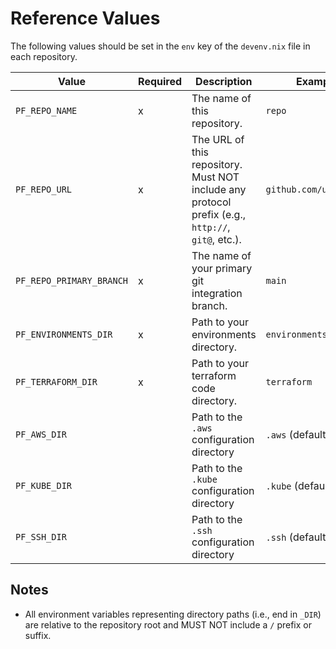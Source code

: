 # Reference Values

The following values should be set in the `env` key of the `devenv.nix` file in each repository.

| Value                    | Required | Description                                                                                       | Example                |   |
| ------------------------ | -------- | ------------------------------------------------------------------------------------------------- | ---------------------- | - |
| `PF_REPO_NAME`           | x        | The name of this repository.                                                                      | `repo`                 |   |
| `PF_REPO_URL`            | x        | The URL of this repository. Must NOT include any protocol prefix (e.g., `http://`, `git@`, etc.). | `github.com/user/repo` |   |
| `PF_REPO_PRIMARY_BRANCH` | x        | The name of your primary git integration branch.                                                  | `main`                 |   |
| `PF_ENVIRONMENTS_DIR`    | x        | Path to your environments directory.                                                              | `environments`         |   |
| `PF_TERRAFORM_DIR`       | x        | Path to your terraform code directory.                                                            | `terraform`            |   |
| `PF_AWS_DIR`             |          | Path to the `.aws` configuration directory                                                        | `.aws` (default)       |   |
| `PF_KUBE_DIR`            |          | Path to the `.kube` configuration directory                                                       | `.kube` (default)      |   |
| `PF_SSH_DIR`             |          | Path to the `.ssh` configuration directory                                                        | `.ssh` (default)       |   |

## Notes

* All environment variables representing directory paths (i.e., end in `_DIR`) are relative to the repository root and
  MUST NOT include a `/` prefix or suffix.
